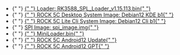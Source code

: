 
<ul>
  <li style={{ display: `${props.loader ? "block" : "none"}` }}>
    {" "}
    <a href="https://dl.radxa.com/rock5/sw/images/loader/rock-5a/rk3588_spl_loader_v1.15.113.bin">
      {" "}
      Loader: RK3588_SPL_Loader_v1.15.113.bin{" "}
    </a>
  </li>
  <li style={{ display: `${props.system_img ? "block" : "none"}` }}>
    {" "}
    <a href="https://github.com/radxa-build/rock-5c/releases/download/rsdk-b1/rock-5c_bookworm_kde_b1.output.img.xz">
      {" "}
      ROCK 5C Desktop System Image: Debian12 KDE b1{" "}
    </a>
  </li>
  <li style={{ display: `${props.lite_system_img ? "block" : "none"}` }}>
    {" "}
    <a href="https://github.com/radxa-build/rock-5c/releases/download/rsdk-b1/rock-5c_bookworm_cli_b1.output.img.xz">
      {" "}
      ROCK 5C Lite Cli System Image: Debian12 Cli b1{" "}
    </a>
  </li>
  <li style={{ display: `${props.spi_img ? "block" : "none"}` }}>
    {" "}
    <a
      href="https://dl.radxa.com/rock5/5c/images/loader/spi/rock-5c-spi-image-20240528.img"
      alt="spi image"
    >
      SPI Image: spi_image.img{" "}
    </a>
  </li>
  <li style={{ display: `${props.miniloader ? "block" : "none"}` }}>
    {" "}
    <a
      href="https://dl.radxa.com/rock5/5itx/images/MiniLoaderAll.bin"
      alt="MiniLoader"
    >
      {" "}
      MiniLoader.bin{" "}
    </a>
  </li>
  <li style={{ display: `${props.android12_update ? "block" : "none"}` }}>
    {" "}
    <a
      href="https://github.com/radxa/manifests/releases/download/radxa-rock5c-20240620/ROCK5C_Android12_20240903_update.zip"
      alt="android12_update"
    >
      {" "}
      ROCK 5C Android12 Update{" "}
    </a>
  </li>
  <li style={{ display: `${props.android12_gpt ? "block" : "none"}` }}>
    {" "}
    <a
      href="https://github.com/radxa/manifests/releases/download/radxa-rock5c-20240620/ROCK5C_Android12_20240903_gpt.zip"
      alt="android12_gpt"
    >
      {" "}
      ROCK 5C Android12 GPT{" "}
    </a>
  </li>
</ul>
